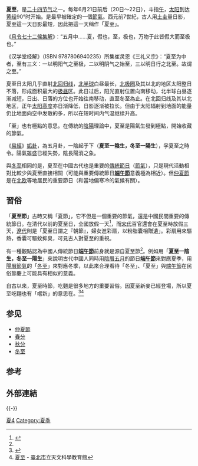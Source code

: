 {{for|同名電影和人物|夏至 (消歧義)}}
{{二十四节气}}
<div style="clear: right; float: right; marg之in: 0em 0em 1em 1em;">{{夏至}}</div>
'''夏至'''，是[[节气|二十四节气]]之一。每年6月21日前后（20日～22日），斗指[[午|午]]，[[太阳|太阳]]到达[[黄经|黄经]]90°时开始。是最早被確定的一個[[節氣|節氣]]。西元前7世紀，古人用[[土圭|土圭]]量日影，夏至這一天日影最短，因此把這一天稱作「夏至」。

《[[:s:月令七十二候集解|月令七十二候集解]]》：“五月中……夏，假也，至，极也，万物于此皆假大而至极也。”

《汉学堂经解》（ISBN 9787806940235）所集崔灵恩《三礼义宗》：“夏至为中者，至有三义：一以明阳气之至极，二以明阴气之始至，三以明日行之北至。故谓之至。”

{{Image|zh-hant=Earth-lighting-summer-solstice Hant.png|zh-hans=Earth-lighting-summer-solstice Hans.png|thumb|right|260px|desc=夏至日太陽直射點}}

夏至日太阳几乎直射[[北回归线|北回归线]]，[[北半球|北半球]]白昼最长，[[北极圈|北极圈]]及其以北的地区太阳整日不落，形成面积最大的[[极昼|极昼]]区。此日过后，阳光直射位置向南移动，北半球白昼逐渐减短，日出、日落的方位也开始往南移动，直至冬至為止。在北回归线及其以北地区，正午[[太阳高度|太阳高度]]亦日渐降低，日影逐渐被拉长。但由于太阳辐射到地面的能量仍比地面向空中发散的多，所以在短时间内气温继续升高。

「至」也有極點的意思。在傳統的[[陰陽|陰陽]]理論中，夏至是陽氣生發到極點，開始收藏的節氣。

《[[易經|易經]]》[[周易六十四卦列表#姤|姤卦]]，為五月卦，一陰起于下（'''夏至一陰生，冬至一陽生'''），孚夏至之時令。陽氣雖盛已經失勢，陰長陽消之象。

與[[冬至|冬至]]相同的是，夏至在中國古代也是重要的[[傳統節日|傳統節日]]（[[節氣|節氣]]），只是現代活動相對比較少與夏至直接相關（可能與重要傳統節日'''[[端午节|端午節]]'''意義極為相近）。但[[仲夏節|仲夏節]]是在[[北欧|北欧]]等地居民的重要節日（和當地偏寒冷的氣候有關）。

== 習俗 ==
「'''夏至節'''」古時又稱「夏節」，它不但是一個重要的節氣，還是中國民間重要的傳統節日。在清代以前的夏至日，全國放假一天<ref name="cna">{{cite web |url=http://www.cna.com.tw/ShowNews/Detail.aspx?pNewsID=201106210244&pType0=aCN&pTypeSel=0 |language=zh-tw |title=夏至 古時候放假一天 |publisher=[[中央社|中央社]] |date=2011-06-21 |accessdate=2011-06-21 |deadurl=yes |archiveurl=https://web.archive.org/web/20111117104401/http://www2.cna.com.tw/ShowNews/Detail.aspx?pNewsID=201106210244&pType0=aCN&pTypeSel=0 |archivedate=2011-11-17 }}</ref>，而[[宋代|宋代]]百官還會在夏至時放假三天，[[遼代|遼代]]則是「夏至日謂之『朝節』，婦女進彩扇，以粉脂囊相贈遺」。彩扇用來驅熱，香囊可驅蚊抑臭，可見古人對夏至的重視。

有一種觀點認為中國人傳統節日'''[[端午節|端午節]]'''前身就是源自夏至節<ref name="cna" />。例如用「'''夏至一陰生，冬至一陽生'''」來說明古代中國人同時用[[农历五月|陰曆五月]]的節日'''[[端午節|端午節]]'''來對應夏季，用[[陽曆|陽曆]][[節氣|節氣]]的「[[冬至|冬至]]」來對應冬季，以此來合理看待「冬至」、「夏至」與[[端午节|端午節]]在民俗節慶上可能具有相似的意義。

自古以來，夏至時節，吃麵是很多地方的重要習俗。因夏至新麥已經登場，所以夏至吃麵也有「嚐新」的意思在。<ref>{{cite news|url=http://news.xinhuanet.com/food/2011-06/21/c_121564011.htm|title=“夏至”习俗：古时是节日放假一天 南北吃面|work=新华网|date=2011-06-21|accessdate=2011-06-22|archive-date=2011-06-24|archive-url=https://web.archive.org/web/20110624075152/http://news.xinhuanet.com/food/2011-06/21/c_121564011.htm|dead-url=no}}</ref><ref>[http://tamweb.tam.gov.tw/v3/mobile/content.asp?mtype=c1&idx=636 夏至] {{Wayback|url=http://tamweb.tam.gov.tw/v3/mobile/content.asp?mtype=c1&idx=636 |date=20150621084512 }} - [[臺北市|臺北市]]立天文科學教育館</ref>

== 参见 ==
{{Wiktionary}}
*[[仲夏節|仲夏節]]
*[[春分|春分]]
*[[秋分|秋分]]
*[[冬至|冬至]]

== 参考 ==
{{Reflist}}

==外部連結==
{{Wikisource further reading}}
{{-}}
{{汉字文化圈共同传统节日}}

[[Category:節氣|夏4]]
[[Category:夏季|Category:夏季]]